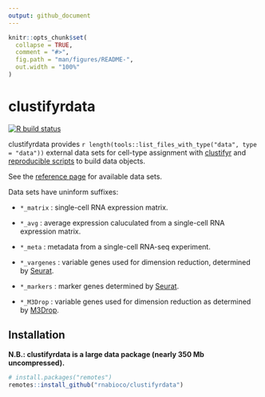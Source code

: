 ```yaml
---
output: github_document
---
```


<!-- README.md is generated from README.Rmd. Please edit that file -->

```r
knitr::opts_chunk$set(
  collapse = TRUE,
  comment = "#>",
  fig.path = "man/figures/README-",
  out.width = "100%"
)
```

# clustifyrdata

<!-- badges: start -->
[![R build status](https://github.com/rnabioco/clustifyrdata/workflows/R-CMD-check/badge.svg)](https://github.com/rnabioco/clustifyrdata/actions)
<!-- badges: end -->

clustifyrdata provides `r length(tools::list_files_with_type("data", type = "data"))` external data sets for cell-type assignment with [clustifyr](https://rnabioco.github.io/clustifyr) and [reproducible scripts](https://github.com/rnabioco/clustifyrdata/tree/master/data-raw) to build data objects.

See the [reference page](https://rnabioco.github.io/clustifyrdata) for available data sets.

Data sets have uninform suffixes:

- `*_matrix` : single-cell RNA expression matrix.

- `*_avg` : average expression caluculated from a single-cell RNA expression matrix.

- `*_meta` : metadata from a single-cell RNA-seq experiment.

- `*_vargenes` : variable genes used for dimension reduction, determined by [Seurat](https://CRAN.R-project.org/package=Seurat).

- `*_markers` : marker genes determined by [Seurat](https://CRAN.R-project.org/package=Seurat). 

- `*_M3Drop` : variable genes used for dimension reduction as determined by [M3Drop](https://bioconductor.org/packages/release/bioc/html/M3Drop.html).

## Installation

**N.B.: clustifyrdata is a large data package (nearly 350 Mb uncompressed).**

``` r
# install.packages("remotes")
remotes::install_github("rnabioco/clustifyrdata")
```
